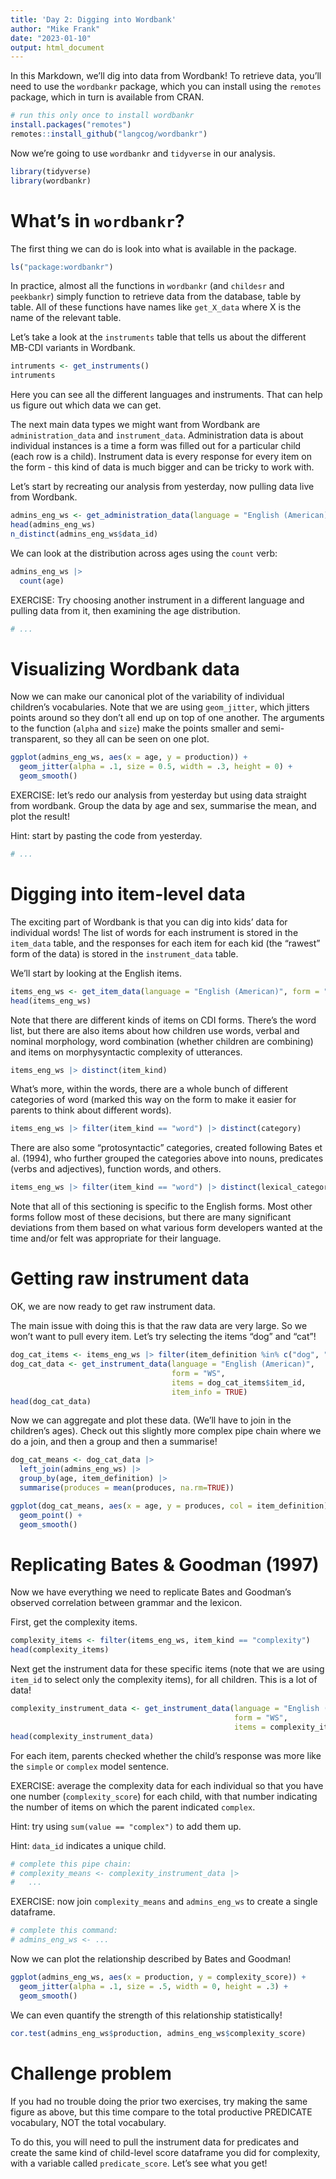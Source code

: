 ```yaml
---
title: 'Day 2: Digging into Wordbank'
author: "Mike Frank"
date: "2023-01-10"
output: html_document
---
```


In this Markdown, we'll dig into data from Wordbank! To retrieve data, you'll need to use the `wordbankr` package, which you can install using the `remotes` package, which in turn is available from CRAN. 

```r
# run this only once to install wordbankr
install.packages("remotes")
remotes::install_github("langcog/wordbankr")
```
Now we're going to use `wordbankr` and `tidyverse` in our analysis. 

```r
library(tidyverse)
library(wordbankr)
```


# What's in `wordbankr`?

The first thing we can do is look into what is available in the package. 

```r
ls("package:wordbankr")
```
In practice, almost all the functions in `wordbankr` (and `childesr` and `peekbankr`) simply function to retrieve data from the database, table by table. All of these functions have names like `get_X_data` where X is the name of the relevant table. 

Let's take a look at the `instruments` table that tells us about the different MB-CDI variants in Wordbank. 

```r
intruments <- get_instruments()
intruments
```

Here you can see all the different languages and instruments. That can help us figure out which data we can get. 

The next main data types we might want from Wordbank are `administration_data` and `instrument_data`. Administration data is about individual instances is a time a form was filled out for a particular child (each row is a child). Instrument data is every response for every item on the form - this kind of data is much bigger and can be tricky to work with. 

Let's start by recreating our analysis from yesterday, now pulling data live from Wordbank. 

```r
admins_eng_ws <- get_administration_data(language = "English (American)", form = "WS")
head(admins_eng_ws)
n_distinct(admins_eng_ws$data_id)
```

We can look at the distribution across ages using the `count` verb:

```r
admins_eng_ws |> 
  count(age)
```

EXERCISE: Try choosing another instrument in a different language and pulling data from it, then examining the age distribution.

```r
# ...
```

# Visualizing Wordbank data

Now we can make our canonical plot of the variability of individual children's vocabularies. Note that we are using `geom_jitter`, which jitters points around so they don't all end up on top of one another. The arguments to the function (`alpha` and `size`) make the points smaller and semi-transparent, so they all can be seen on one plot. 

```r
ggplot(admins_eng_ws, aes(x = age, y = production)) +
  geom_jitter(alpha = .1, size = 0.5, width = .3, height = 0) +
  geom_smooth()
```


EXERCISE: let's redo our analysis from yesterday but using data straight from wordbank. Group the data by age and sex, summarise the mean, and plot the result!

Hint: start by pasting the code from yesterday.

```r
# ...
```

# Digging into item-level data

The exciting part of Wordbank is that you can dig into kids' data for individual words! The list of words for each instrument is stored in the `item_data` table, and the responses for each item for each kid (the "rawest" form of the data) is stored in the `instrument_data` table. 

We'll start by looking at the English items. 

```r
items_eng_ws <- get_item_data(language = "English (American)", form = "WS")
head(items_eng_ws)
```

Note that there are different kinds of items on CDI forms. There's the word list, but there are also items about how children use words, verbal and nominal morphology, word combination (whether children are combining) and items on morphysyntactic complexity of utterances. 

```r
items_eng_ws |> distinct(item_kind)
```
What's more, within the words, there are a whole bunch of different categories of word (marked this way on the form to make it easier for parents to think about different words). 

```r
items_eng_ws |> filter(item_kind == "word") |> distinct(category)
```

There are also some "protosyntactic" categories, created following Bates et al. (1994), who further grouped the categories above into nouns, predicates (verbs and adjectives), function words, and others. 

```r
items_eng_ws |> filter(item_kind == "word") |> distinct(lexical_category)
```

Note that all of this sectioning is specific to the English forms. Most other forms follow most of these decisions, but there are many significant deviations from them based on what various form developers wanted at the time and/or felt was appropriate for their language. 

# Getting raw instrument data

OK, we are now ready to get raw instrument data. 

The main issue with doing this is that the raw data are very large. So we won't want to pull every item. Let's try selecting the items "dog" and "cat"!


```r
dog_cat_items <- items_eng_ws |> filter(item_definition %in% c("dog", "cat"))
dog_cat_data <- get_instrument_data(language = "English (American)", 
                                    form = "WS", 
                                    items = dog_cat_items$item_id, 
                                    item_info = TRUE)
head(dog_cat_data)
```

Now we can aggregate and plot these data. (We'll have to join in the children's ages). Check out this slightly more complex pipe chain where we do a join, and then a group and then a summarise!

```r
dog_cat_means <- dog_cat_data |>
  left_join(admins_eng_ws) |>
  group_by(age, item_definition) |>
  summarise(produces = mean(produces, na.rm=TRUE))

ggplot(dog_cat_means, aes(x = age, y = produces, col = item_definition)) +
  geom_point() + 
  geom_smooth() 
```


# Replicating Bates & Goodman (1997)

Now we have everything we need to replicate Bates and Goodman's observed correlation between grammar and the lexicon. 

First, get the complexity items. 

```r
complexity_items <- filter(items_eng_ws, item_kind == "complexity") 
head(complexity_items)
```
Next get the instrument data for these specific items (note that we are using `item_id` to select only the complexity items), for all children. This is a lot of data! 

```r
complexity_instrument_data <- get_instrument_data(language = "English (American)", 
                                                  form = "WS", 
                                                  items = complexity_items$item_id)
head(complexity_instrument_data)                                          
```

For each item, parents checked whether the child's response was more like the `simple` or `complex` model sentence. 

EXERCISE: average the complexity data for each individual so that you have one number (`complexity_score`) for each child, with that number indicating the number of items on which the parent indicated `complex`. 

Hint: try using `sum(value == "complex")` to add them up. 

Hint: `data_id` indicates a unique child.

```r
# complete this pipe chain:
# complexity_means <- complexity_instrument_data |>
#   ...
```

EXERCISE: now join `complexity_means` and `admins_eng_ws` to create a single dataframe.

```r
# complete this command:
# admins_eng_ws <- ...
```

Now we can plot the relationship described by Bates and Goodman!

```r
ggplot(admins_eng_ws, aes(x = production, y = complexity_score)) + 
  geom_jitter(alpha = .1, size = .5, width = 0, height = .3) + 
  geom_smooth()
```
We can even quantify the strength of this relationship statistically!

```r
cor.test(admins_eng_ws$production, admins_eng_ws$complexity_score)
```

# Challenge problem

If you had no trouble doing the prior two exercises, try making the same figure as above, but this time compare to the total productive PREDICATE vocabulary, NOT the total vocabulary. 

To do this, you will need to pull the instrument data for predicates and create the same kind of child-level score dataframe you did for complexity, with a variable called `predicate_score`. Let's see what you get!


